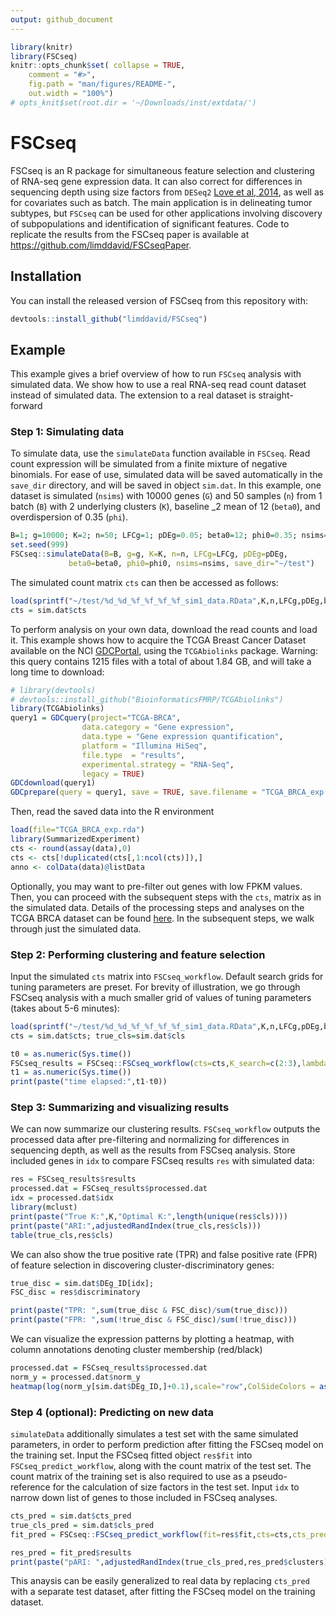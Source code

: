 ```yaml
---
output: github_document
---
```


```r
library(knitr)
library(FSCseq)
knitr::opts_chunk$set( collapse = TRUE,
    comment = "#>",
    fig.path = "man/figures/README-",
    out.width = "100%")
# opts_knit$set(root.dir = '~/Downloads/inst/extdata/')

```
# FSCseq

FSCseq is an R package for simultaneous feature selection and clustering of RNA-seq gene expression data. It can also correct for differences in sequencing depth using size factors from `DESeq2` [Love et al, 2014](https://doi.org/10.1186/s13059-014-0550-8), as well as for covariates such as batch. The main application is in delineating tumor subtypes, but `FSCseq` can be used for other applications involving discovery of subpopulations and identification of significant features. Code to replicate the results from the FSCseq paper is available at [https://github.com/limddavid/FSCseqPaper](https://github.com/limddavid/FSCseqPaper).

## Installation

You can install the released version of FSCseq from this repository with:
``` r
devtools::install_github("limddavid/FSCseq")
```

## Example

This example gives a brief overview of how to run `FSCseq` analysis with simulated data. We show how to use a real RNA-seq read count dataset instead of simulated data. The extension to a real dataset is straight-forward

### Step 1: Simulating data

To simulate data, use the `simulateData` function available in `FSCseq`. Read count expression will be simulated from a finite mixture of negative binomials. For ease of use, simulated data will be saved automatically in the `save_dir` directory, and will be saved in object `sim.dat`. In this example, one dataset is simulated (`nsims`) with 10000 genes (`G`) and 50 samples (`n`) from 1 batch (`B`) with 2 underlying clusters (`K`), baseline \log_2 mean of 12 (`beta0`), and overdispersion of 0.35 (`phi`).

```r
B=1; g=10000; K=2; n=50; LFCg=1; pDEg=0.05; beta0=12; phi0=0.35; nsims=1
set.seed(999)
FSCseq::simulateData(B=B, g=g, K=K, n=n, LFCg=LFCg, pDEg=pDEg,
             beta0=beta0, phi0=phi0, nsims=nsims, save_dir="~/test")
```

The simulated count matrix `cts` can then be accessed as follows:
```r
load(sprintf("~/test/%d_%d_%f_%f_%f_%f_sim1_data.RData",K,n,LFCg,pDEg,beta0,phi0))
cts = sim.dat$cts
```

To perform analysis on your own data, download the read counts and load it. This example shows how to acquire the TCGA Breast Cancer Dataset available on the NCI [GDCPortal](https://portal.gdc.cancer.gov/), using the `TCGAbiolinks` package. Warning: this query contains 1215 files with a total of about 1.84 GB, and will take a long time to download:
```r
# library(devtools)
# devtools::install_github("BioinformaticsFMRP/TCGAbiolinks")
library(TCGAbiolinks)
query1 = GDCquery(project="TCGA-BRCA",
                data.category = "Gene expression",
                data.type = "Gene expression quantification",
                platform = "Illumina HiSeq",
                file.type  = "results",
                experimental.strategy = "RNA-Seq",
                legacy = TRUE)
GDCdownload(query1)
GDCprepare(query = query1, save = TRUE, save.filename = "TCGA_BRCA_exp.rda")
```

Then, read the saved data into the R environment
```r
load(file="TCGA_BRCA_exp.rda")
library(SummarizedExperiment)
cts <- round(assay(data),0)
cts <- cts[!duplicated(cts[,1:ncol(cts)]),]
anno <- colData(data)@listData
```

Optionally, you may want to pre-filter out genes with low FPKM values. Then, you can proceed with the subsequent steps with the `cts`, matrix as in the simulated data. Details of the processing steps and analyses on the TCGA BRCA dataset can be found [here](https://github.com/limddavid/FSCseqPaper). In the subsequent steps, we walk through just the simulated data.

### Step 2: Performing clustering and feature selection

Input the simulated `cts` matrix into `FSCseq_workflow`. Default search grids for tuning parameters are preset. For brevity of illustration, we go through FSCseq analysis with a much smaller grid of values of tuning parameters (takes about 5-6 minutes):

```r
load(sprintf("~/test/%d_%d_%f_%f_%f_%f_sim1_data.RData",K,n,LFCg,pDEg,beta0,phi0))
cts = sim.dat$cts; true_cls=sim.dat$cls

t0 = as.numeric(Sys.time())
FSCseq_results = FSCseq::FSCseq_workflow(cts=cts,K_search=c(2:3),lambda_search=c(0.25,0.50),alpha_search=c(0.3,0.4),dir_name="~/test/Saved_Results")
t1 = as.numeric(Sys.time())
print(paste("time elapsed:",t1-t0))
```

### Step 3: Summarizing and visualizing results

We can now summarize our clustering results. `FSCseq_workflow` outputs the processed data after pre-filtering and normalizing for differences in sequencing depth, as well as the results from FSCseq analysis. Store included genes in `idx` to compare FSCseq results `res` with simulated data:
```r
res = FSCseq_results$results
processed.dat = FSCseq_results$processed.dat
idx = processed.dat$idx
library(mclust)
print(paste("True K:",K,"Optimal K:",length(unique(res$cls))))
print(paste("ARI:",adjustedRandIndex(true_cls,res$cls)))
table(true_cls,res$cls)
```

We can also show the true positive rate (TPR) and false positive rate (FPR) of feature selection in discovering cluster-discriminatory genes:
```r
true_disc = sim.dat$DEg_ID[idx];
FSC_disc = res$discriminatory

print(paste("TPR: ",sum(true_disc & FSC_disc)/sum(true_disc)))
print(paste("FPR: ",sum(!true_disc & FSC_disc)/sum(!true_disc)))

```

We can visualize the expression patterns by plotting a heatmap, with column annotations denoting cluster membership (red/black)
```r
processed.dat = FSCseq_results$processed.dat
norm_y = processed.dat$norm_y
heatmap(log(norm_y[sim.dat$DEg_ID,]+0.1),scale="row",ColSideColors = as.character(res$cls),xlab="Samples",ylab="Genes",main="Heatmap of cluster-discriminatory genes")
```

### Step 4 (optional): Predicting on new data

`simulateData` additionally simulates a test set with the same simulated parameters, in order to perform prediction after fitting the FSCseq model on the training set. Input the FSCseq fitted object `res$fit` into `FSCseq_predict_workflow`, along with the count matrix of the test set. The count matrix of the training set is also required to use as a pseudo-reference for the calculation of size factors in the test set. Input `idx` to narrow down list of genes to those included in FSCseq analyses.
```r
cts_pred = sim.dat$cts_pred
true_cls_pred = sim.dat$cls_pred
fit_pred = FSCseq::FSCseq_predict_workflow(fit=res$fit,cts=cts,cts_pred=cts_pred,idx=idx)
```
```r
res_pred = fit_pred$results
print(paste("pARI: ",adjustedRandIndex(true_cls_pred,res_pred$clusters)))
```

This anaysis can be easily generalized to real data by replacing `cts_pred` with a separate test dataset, after fitting the FSCseq model on the training dataset.
